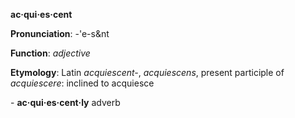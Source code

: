 '''ac·qui·es·cent'''

'''Pronunciation''': -'e-s&nt

'''Function''': ''adjective''

'''Etymology''': Latin ''acquiescent-'', ''acquiescens'', present participle of ''acquiescere'': inclined to acquiesce

- '''ac·qui·es·cent·ly''' adverb